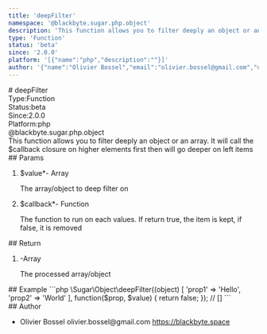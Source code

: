 ```yaml
---
title: 'deepFilter'
namespace: '@blackbyte.sugar.php.object'
description: 'This function allows you to filter deeply an object or an array. It will call the $callback closure on higher elements first then will go deeper on left items'
type: 'Function'
status: 'beta'
since: '2.0.0'
platform: '[{"name":"php","description":""}]'
author: '{"name":"Olivier Bossel","email":"olivier.bossel@gmail.com","url":"https://blackbyte.space"}'
---
```


<div class="docmap-mdx">
# deepFilter
<div class="_metas">
<div class="_type"><span class="_type-label">Type:</span><span class="_type-value">Function</span></div>
<div class="_status"><span class="_status-label">Status:</span><span class="_status-value -beta">beta</span></div>
<div class="_since"><span class="_since-label">Since:</span><span class="_since-value">2.0.0</span></div>
<div class="_platform"><span class="_platform-label">Platform:</span><span class="_platform-value -php">php</span></div>
</div>
<div class="_namespace">@blackbyte.sugar.php.object</div>
<div class="_description typo-lead typo-format">
This function allows you to filter deeply an object or an array.
It will call the $callback closure on higher elements first then will go deeper on left items
</div>
<div class="_params">
## Params
<ol class="_list">
<li class="_item">
<span class="_name">$value<span class="_required">*</span></span><span class="_default">-</span> <span class="_type">Array</span>
<p class="_description">The array&sol;object to deep filter on</p>
</li>
<li class="_item">
<span class="_name">$callback<span class="_required">*</span></span><span class="_default">-</span> <span class="_type">Function</span>
<p class="_description">The function to run on each values&period; If return true&comma; the item is kept&comma; if false&comma; it is removed</p>
</li>
</ol>
</div>
<div class="_return">
## Return
<ol class="_list">
<li class="_item">
<span class="_default">-</span><span class="_type">Array</span>
<p class="_description">The processed array&sol;object</p>
</li>
</ol>
</div>
<div class="_examples">
## Example
```php
\Sugar\Object\deepFilter((object) [
   'prop1' => 'Hello',
   'prop2' => 'World'
], function($prop, $value) {
     return false;
});
// []
```
</div>
<div class="_author">
## Author
<ul class="_list">
<li class="_item">
<span class="_name">Olivier Bossel</span>
<span class="_email">olivier.bossel@gmail.com</span>
<a href="https://blackbyte.space" target="_blank" class="_url">https://blackbyte.space</a>
</li>
</ul>
</div>
</div>

